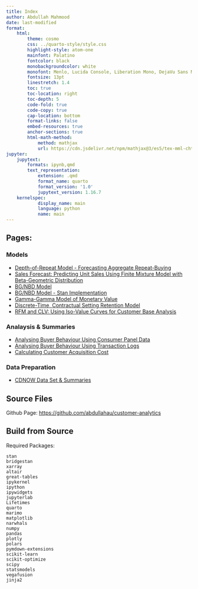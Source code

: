 ```yaml
---
title: Index
author: Abdullah Mahmood
date: last-modified
format:
    html:
        theme: cosmo
        css: ../quarto-style/style.css        
        highlight-style: atom-one        
        mainfont: Palatino
        fontcolor: black
        monobackgroundcolor: white
        monofont: Menlo, Lucida Console, Liberation Mono, DejaVu Sans Mono, Bitstream Vera Sans Mono, Courier New, monospace
        fontsize: 13pt
        linestretch: 1.4
        toc: true
        toc-location: right
        toc-depth: 5
        code-fold: true
        code-copy: true
        cap-location: bottom
        format-links: false
        embed-resources: true
        anchor-sections: true
        html-math-method:
            method: mathjax
            url: https://cdn.jsdelivr.net/npm/mathjax@3/es5/tex-mml-chtml.js
jupyter:
    jupytext:
        formats: ipynb,qmd
        text_representation:
            extension: .qmd
            format_name: quarto
            format_version: '1.0'
            jupytext_version: 1.16.7
    kernelspec:
            display_name: main
            language: python
            name: main
---
```


## Pages:

### Models

- [Depth-of-Repeat Model - Forecasting Aggregate Repeat-Buying](https://abdullahau.github.io/customer-analytics/DoR-Model)
- [Sales Forecast: Predicting Unit Sales Using Finite Mixture Model with Beta-Geometric Distribution](https://abdullahau.github.io/customer-analytics/Sales-Forecast-Finite-Mixture-Beta-Geometric)
- [BG/NBD Model](https://abdullahau.github.io/customer-analytics/BG-NBD-Model)
- [BG/NBD Model - Stan Implementation](https://abdullahau.github.io/customer-analytics/BG-NBD-Model-Stan)
- [Gamma-Gamma Model of Monetary Value](https://abdullahau.github.io/customer-analytics/gamma-gamma)
- [Discrete-Time, Contractual Setting Retention Model](https://abdullahau.github.io/customer-analytics/subscription-retention-model)
- [RFM and CLV: Using Iso-Value Curves for Customer Base Analysis](https://abdullahau.github.io/customer-analytics/RFM-and-CLV)

### Analaysis & Summaries

- [Analysing Buyer Behaviour Using Consumer Panel Data](https://abdullahau.github.io/customer-analytics/buyer-behavior-summary-panel-data)
- [Analysing Buyer Behaviour Using Transaction Logs](https://abdullahau.github.io/customer-analytics/buyer-behavior-summary-transaction-log)
- [Calculating Customer Acquisition Cost](https://abdullahau.github.io/customer-analytics/Customer-Acquisition-Cost)

### Data Preparation

- [CDNOW Data Set & Summaries](https://abdullahau.github.io/customer-analytics/CDNOW-Dataset)

## Source Files

Github Page: [https://github.com/abdullahau/customer-analytics](https://github.com/abdullahau/customer-analytics)

## Build from Source

Required Packages:

```
stan
bridgestan
xarray
altair
great-tables
ipykernel
ipython
ipywidgets
jupyterlab
Lifetimes
quarto
marimo
matplotlib
narwhals
numpy
pandas
plotly
polars
pymdown-extensions
scikit-learn
scikit-optimize
scipy
statsmodels
vegafusion
jinja2
```

